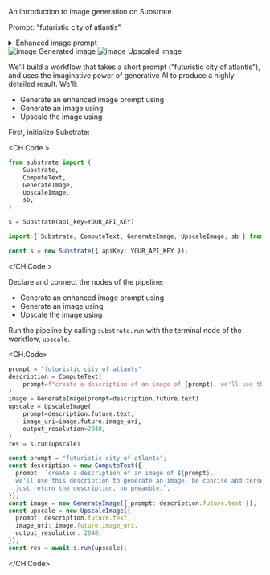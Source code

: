 
<Callout emoji="֍">An introduction to image generation on Substrate</Callout>

Prompt: "futuristic city of atlantis"

<details>

<summary>Enhanced image prompt</summary>

A sprawling metropolis of iridescent spires and crystalline towers pierces the sky, its architecture a blend of organic and metallic curves. Towering trees with glowing bark and leaves that shimmer like diamonds stretch towards the clouds, their roots entwined with the city's infrastructure. A network of levitating walkways and glowing, fiber-optic "streets" crisscross the city, weaving through a tapestry of gleaming skyscrapers and futuristic domes. In the distance, a majestic, winged statue of a long-forgotten king soars above the city, its wings beating in slow motion as it surveys the metropolis below.

</details>

<div className="grid grid-cols-1 lg:grid-cols-2 mt-4 w-full">
  <Card>
    <CardContent className="flex justify-center pt-1">
      <Image src="https://media.substrate.run/atlantis-generate.jpeg" width={300} height={300} alt="image" />
    </CardContent>
    <CardFooter className="w-full flex justify-center">Generated image</CardFooter>
  </Card>
  <Card>
    <CardContent className="flex justify-center pt-1">
      <Image src="https://media.substrate.run/atlantis-upscale.jpeg" width={300} height={300} alt="image" />
    </CardContent>
    <CardFooter className="w-full flex justify-center">Upscaled image</CardFooter>
  </Card>
</div>

We'll build a workflow that takes a short prompt ("futuristic city of atlantis"), and uses the imaginative power of generative AI to produce a highly detailed result. We'll:

- Generate an enhanced image prompt using <ComputeText />
- Generate an image using <GenerateImage />
- Upscale the image using <UpscaleImage />

<Diagram />

First, initialize Substrate:

<CH.Code >

```python Python
from substrate import (
    Substrate,
    ComputeText,
    GenerateImage,
    UpscaleImage,
    sb,
)

s = Substrate(api_key=YOUR_API_KEY)

```

```typescript TypeScript
import { Substrate, ComputeText, GenerateImage, UpscaleImage, sb } from "substrate";

const s = new Substrate({ apiKey: YOUR_API_KEY });
```

</CH.Code >

Declare and connect the nodes of the pipeline:

- Generate an enhanced image prompt using <ComputeText />
- Generate an image using <GenerateImage />
- Upscale the image using <UpscaleImage />

Run the pipeline by calling `substrate.run` with the terminal node of the workflow, `upscale`.

<CH.Code>

```python Python
prompt = "futuristic city of atlants"
description = ComputeText(
    prompt=f"create a description of an image of {prompt}. we'll use this description to generate an image. be concise and terse focusing on the subject. just return the description, no preamble.",
)
image = GenerateImage(prompt=description.future.text)
upscale = UpscaleImage(
    prompt=description.future.text,
    image_uri=image.future.image_uri,
    output_resolution=2048,
)
res = s.run(upscale)
```

```typescript TypeScript
const prompt = "futuristic city of atlants";
const description = new ComputeText({
  prompt: `create a description of an image of ${prompt}.
  we'll use this description to generate an image. be concise and terse focusing on the subject.
  just return the description, no preamble.`,
});
const image = new GenerateImage({ prompt: description.future.text });
const upscale = new UpscaleImage({
  prompt: description.future.text,
  image_uri: image.future.image_uri,
  output_resolution: 2048,
});
const res = await s.run(upscale);
```

</CH.Code>

